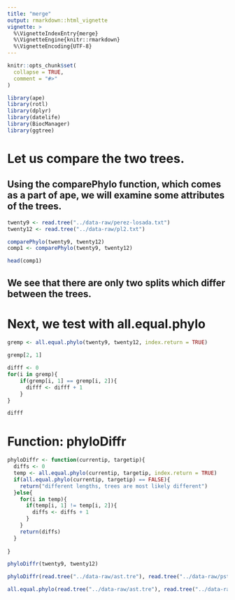 ```yaml
---
title: "merge"
output: rmarkdown::html_vignette
vignette: >
  %\VignetteIndexEntry{merge}
  %\VignetteEngine{knitr::rmarkdown}
  %\VignetteEncoding{UTF-8}
---
```


```r
knitr::opts_chunk$set(
  collapse = TRUE,
  comment = "#>"
)
```

```r
library(ape)
library(rotl)
library(dplyr)
library(datelife)
library(BiocManager)
library(ggtree)
```

# Let us compare the two trees.
## Using the comparePhylo function, which comes as a part of ape, we will examine some attributes of the trees.
```r
twenty9 <- read.tree("../data-raw/perez-losada.txt")
twenty12 <- read.tree("../data-raw/pl2.txt")
```


```r
comparePhylo(twenty9, twenty12)
comp1 <- comparePhylo(twenty9, twenty12)
```

```r
head(comp1)
```

## We see that there are only two splits which differ between the trees.

# Next, we test with all.equal.phylo
```r
gremp <- all.equal.phylo(twenty9, twenty12, index.return = TRUE)
```

```r
gremp[2, 1]
```

```r
difff <- 0
for(i in gremp){
    if(gremp[i, 1] == gremp[i, 2]){
      difff <- difff + 1
    }
}

difff
```
 
 
 
 
# Function: phyloDiffr
```r
phyloDiffr <- function(currentip, targetip){
  diffs <- 0
  temp <- all.equal.phylo(currentip, targetip, index.return = TRUE)
  if(all.equal.phylo(currentip, targetip) == FALSE){
    return("different lengths, trees are most likely different")
  }else{
    for(i in temp){
      if(temp[i, 1] != temp[i, 2]){
        diffs <- diffs + 1
      }
    }
    return(diffs)
  }
  
}
```

```r
phyloDiffr(twenty9, twenty12)
```
```r
phyloDiffr(read.tree("../data-raw/ast.tre"), read.tree("../data-raw/pst.tre"))
```
```r
all.equal.phylo(read.tree("../data-raw/ast.tre"), read.tree("../data-raw/pst.tre"), index.return = TRUE)
```














